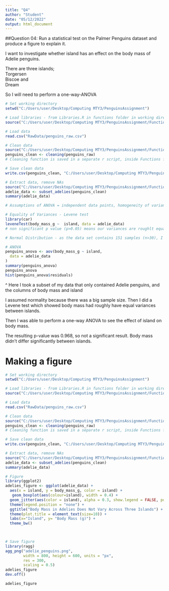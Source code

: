 ---
title: "Q4"
author: "Student"
date: "05/12/2022"
output: html_document
---
##Question 04: Run a statistical test on the Palmer Penguins dataset and produce a figure to explain it.

I want to investigate whether island has an effect on the body mass of Adelie penguins.

There are three islands;	
Torgersen 	
Biscoe and 	
Dream

So I will need to perform a one-way-ANOVA 

```{r}
# Set working directory
setwd("C:/Users/user/Desktop/Computing MTY3/PenguinsAssignment") 

# Load libraries - from Libraries.R in functions folder in working directory
source("C:/Users/user/Desktop/Computing MTY3/PenguinsAssignment/Functions/Libraries.R")

# Load data
read.csv("RawData/penguins_raw.csv")

# Clean data
source("C:/Users/user/Desktop/Computing MTY3/PenguinsAssignment/Functions/Cleaning.r")
penguins_clean <- cleaning(penguins_raw)
# Cleaning function is saved in a separate r script, inside Functions folder

# Save clean data
write.csv(penguins_clean, "C:/Users/user/Desktop/Computing MTY3/PenguinsAssignment/CleanData/clean_data.csv")

# Extract data, remove NAs
source("C:/Users/user/Desktop/Computing MTY3/PenguinsAssignment/Functions/Cleaning.r")
adelie_data <- subset_adelies(penguins_clean)
summary(adelie_data)

# Assumptions of ANOVA = independent data points, homogeneity of variances, normal distribution

# Equality of Variances - Levene test
library(car)
leveneTest(body_mass_g ~  island, data = adelie_data)
# non significant p value (p>0.05) means our variances are roughlt equal

# Normal Distribution - as the data set contains 151 samples (n>30), I will assume normality due to the central limit theorem

# ANOVA
penguins_anova <- aov(body_mass_g ~ island,
  data = adelie_data
)
summary(penguins_anova)
penguins_anova
hist(penguins_anova$residuals)
```
^
Here I took a subset of my data that only contained Adelie penguins, and the columns of body mass and island

I assumed normality because there was a big sample size. Then I did a Levene test which showed body mass had roughly have equal variances between islands. 

Then I was able to perform a one-way ANOVA to see the effect of island on body mass.

The resulting p-value was 0.968, so not a significant result. Body mass didn't differ significantly between islands.


# Making a figure
```{r}
# Set working directory
setwd("C:/Users/user/Desktop/Computing MTY3/PenguinsAssignment") 

# Load libraries - from Libraries.R in functions folder in working directory
source("C:/Users/user/Desktop/Computing MTY3/PenguinsAssignment/Functions/Libraries.R")

# Load data
read.csv("RawData/penguins_raw.csv")

# Clean data
source("C:/Users/user/Desktop/Computing MTY3/PenguinsAssignment/Functions/Cleaning.r")
penguins_clean <- cleaning(penguins_raw)
# Cleaning function is saved in a separate r script, inside Functions folder

# Save clean data
write.csv(penguins_clean, "C:/Users/user/Desktop/Computing MTY3/PenguinsAssignment/CleanData/clean_data.csv")

# Extract data, remove NAs
source("C:/Users/user/Desktop/Computing MTY3/PenguinsAssignment/Functions/Cleaning.r")
adelie_data <- subset_adelies(penguins_clean)
summary(adelie_data)

# Figure
library(ggplot2)
adelies_figure <- ggplot(adelie_data) +
  aes(x = island, y = body_mass_g, color = island) +
   geom_boxplot(aes(colour=island), width = 0.4) +
  geom_jitter(aes(color = island), alpha = 0.3, show.legend = FALSE, position = position_jitter(width = 0.2, seed = 0)) +
  theme(legend.position = "none") +
  ggtitle("Body Mass in Adelies Does Not Vary Across Three Islands") +
  theme(plot.title = element_text(size=10)) +
  labs(x="Island", y= "Body Mass (g)") +
  theme_bw()
 


# Save figure
library(ragg)
agg_png("adelie_penguins.png", 
        width = 800, height = 600, units = "px",
        res = 300,
        scaling = 0.5)
adelies_figure
dev.off()

adelies_figure


```